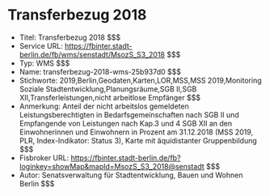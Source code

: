 # Transferbezug 2018
- Titel: Transferbezug 2018 $$$
- Service URL: https://fbinter.stadt-berlin.de/fb/wms/senstadt/MsozS_S3_2018 $$$
- Typ: WMS $$$
- Name: transferbezug-2018-wms-25b937d0 $$$
- Stichworte: 2019,Berlin,Geodaten,Karten,LOR,MSS,MSS 2019,Monitoring Soziale Stadtentwicklung,Planungsräume,SGB II,SGB XII,Transferleistungen,nicht arbeitlose Empfänger $$$
- Anmerkung: Anteil der nicht arbeitslos gemeldeten Leistungsberechtigten in Bedarfsgemeinschaften nach SGB II und Empfangende von Leistungen nach Kap.3 und 4 SGB XII an den Einwohnerinnen und Einwohnern in Prozent am 31.12.2018 (MSS 2019, PLR, Index-Indikator: Status 3), Karte mit äquidistanter Gruppenbildung $$$
- Fisbroker URL: https://fbinter.stadt-berlin.de/fb?loginkey=showMap&mapId=MsozS_S3_2018@senstadt $$$
- Autor: Senatsverwaltung für Stadtentwicklung, Bauen und Wohnen Berlin $$$
